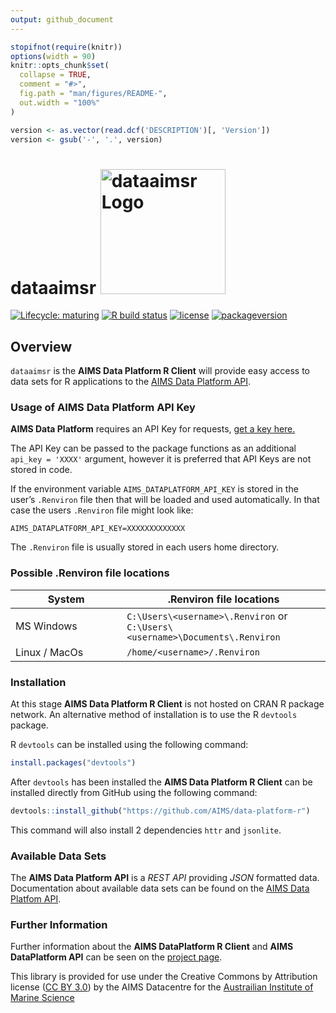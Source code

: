 ```yaml
---
output: github_document
---
```


<!-- README.md is generated from README.Rmd. Please edit that file -->

```r
stopifnot(require(knitr))
options(width = 90)
knitr::opts_chunk$set(
  collapse = TRUE,
  comment = "#>",
  fig.path = "man/figures/README-",
  out.width = "100%"
)
```

```r
version <- as.vector(read.dcf('DESCRIPTION')[, 'Version'])
version <- gsub('-', '.', version)
```

# dataaimsr <img src="man/figures/logo.png" width = 200 alt="dataaimsr Logo"/>

<!-- badges: start -->
[![Lifecycle: maturing](https://img.shields.io/badge/lifecycle-maturing-blue.svg)](https://www.tidyverse.org/lifecycle/#maturing)
[![R build status](https://github.com/AIMS/data-platform-r/workflows/R-CMD-check/badge.svg)](https://github.com/AIMS/data-platform-r/actions)
[![license](https://img.shields.io/badge/license-CC BY 3.0 AU-lightgrey.svg)](https://choosealicense.com/)
[![packageversion](https://img.shields.io/badge/Package%20version-`r version`-orange.svg)](commits/master)
<!-- badges: end -->

## Overview 

`dataaimsr` is the **AIMS Data Platform R Client** will provide easy access to data sets for R applications to the [AIMS Data Platform API](https://aims.github.io/data-platform).

### Usage of AIMS Data Platform API Key

**AIMS Data Platform** requires an API Key for requests, [get a key here.](https://aims.github.io/data-platform/key-request)

The API Key can be passed to the package functions as an additional `api_key = 'XXXX'` argument, however it is preferred that API Keys are not stored in code.

If the environment variable `AIMS_DATAPLATFORM_API_KEY` is stored in the user's `.Renviron` file then that will be loaded and used automatically.  In that case the users `.Renviron` file might look like:

```
AIMS_DATAPLATFORM_API_KEY=XXXXXXXXXXXXX
```

The `.Renviron` file is usually stored in each users home directory.

### Possible .Renviron file locations

System        | .Renviron file locations
--------------|-------------------------
MS Windows    | `C:\Users\<username>\.Renviron`  or `C:\Users\<username>\Documents\.Renviron`
Linux / MacOs | `/home/<username>/.Renviron`

### Installation

At this stage **AIMS Data Platform R Client** is not hosted on CRAN R package network.
An alternative method of installation is to use the R `devtools` package.

R `devtools` can be installed using the following command:

```r
install.packages("devtools")
```

After `devtools` has been installed the **AIMS Data Platform R Client** can be installed directly
from GitHub using the following command:

```r
devtools::install_github("https://github.com/AIMS/data-platform-r")
```

This command will also install 2 dependencies `httr` and `jsonlite`.

### Available Data Sets

The **AIMS Data Platform API** is a *REST API* providing *JSON* formatted data. Documentation about available data sets can be found on the [AIMS Data Platfom API](https://aims.github.io/data-platform).

### Further Information

Further information about the **AIMS DataPlatform R Client** and **AIMS DataPlatform API** can be seen on the [project page](https://aims.github.io/data-platform-r).

This library is provided for use under the Creative Commons by Attribution license ([CC BY 3.0](https://creativecommons.org/licenses/by/3.0/au/legalcode)) by the AIMS Datacentre for the [Austrailian Institute of Marine Science](https://www.aims.gov.au)
